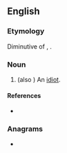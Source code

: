 ==English==

===Etymology===
Diminutive of {{m|en|ralphie}}, {{m|en|rafie}}.

===Noun===
{{en-noun}}

# {{lb|en|Hartlepool}} (also {{lb|en|Stokesley}}) An [[idiot]].

====References====
* {{R:Northeast Dialect 2005|nocat=1}}

===Anagrams===
* {{anagrams|en|Farr|farr}}